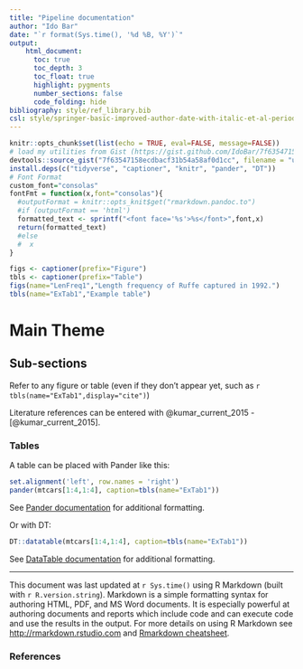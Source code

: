 ```yaml
---
title: "Pipeline documentation"
author: "Ido Bar"
date: "`r format(Sys.time(), '%d %B, %Y')`"
output: 
    html_document:
      toc: true
      toc_depth: 3
      toc_float: true
      highlight: pygments
      number_sections: false
      code_folding: hide
bibliography: style/ref_library.bib
csl: style/springer-basic-improved-author-date-with-italic-et-al-period.csl
---
```


```r
knitr::opts_chunk$set(list(echo = TRUE, eval=FALSE, message=FALSE))
# load my utilities from Gist (https://gist.github.com/IdoBar/7f63547158ecdbacf31b54a58af0d1cc)
devtools::source_gist("7f63547158ecdbacf31b54a58af0d1cc", filename = "util.R")
install.deps(c("tidyverse", "captioner", "knitr", "pander", "DT"))
# Font Format
custom_font="consolas"
fontFmt = function(x,font="consolas"){
  #outputFormat = knitr::opts_knit$get("rmarkdown.pandoc.to")
  #if (outputFormat == 'html')
  formatted_text <- sprintf("<font face='%s'>%s</font>",font,x)
  return(formatted_text)
  #else
  #  x
}

```

```r
figs <- captioner(prefix="Figure")
tbls <- captioner(prefix="Table")
figs(name="LenFreq1","Length frequency of Ruffe captured in 1992.")
tbls(name="ExTab1","Example table")
```

# Main Theme

## Sub-sections
Refer to any figure or table (even if they don't appear yet, such as `r tbls(name="ExTab1",display="cite")`)

Literature references can be entered with \@kumar_current_2015 - [@kumar_current_2015].

### Tables

A table can be placed with Pander like this:
```r
set.alignment('left', row.names = 'right')
pander(mtcars[1:4,1:4], caption=tbls(name="ExTab1"))
```

See [Pander documentation](http://rapporter.github.io/pander/) for additional formatting.

Or with DT:

```r
DT::datatable(mtcars[1:4,1:4], caption=tbls(name="ExTab1"))
```

See [DataTable documentation](https://rstudio.github.io/DT/) for additional formatting.





***
This document was last updated at `r Sys.time()` using R Markdown (built with `r R.version.string`). Markdown is a simple formatting syntax for authoring HTML, PDF, and MS Word documents. It is especially powerful at authoring documents and reports which include code and can execute code and use the results in the output. For more details on using R Markdown see <http://rmarkdown.rstudio.com> and [Rmarkdown cheatsheet](https://www.rstudio.com/wp-content/uploads/2016/03/rmarkdown-cheatsheet-2.0.pdf).

### References
